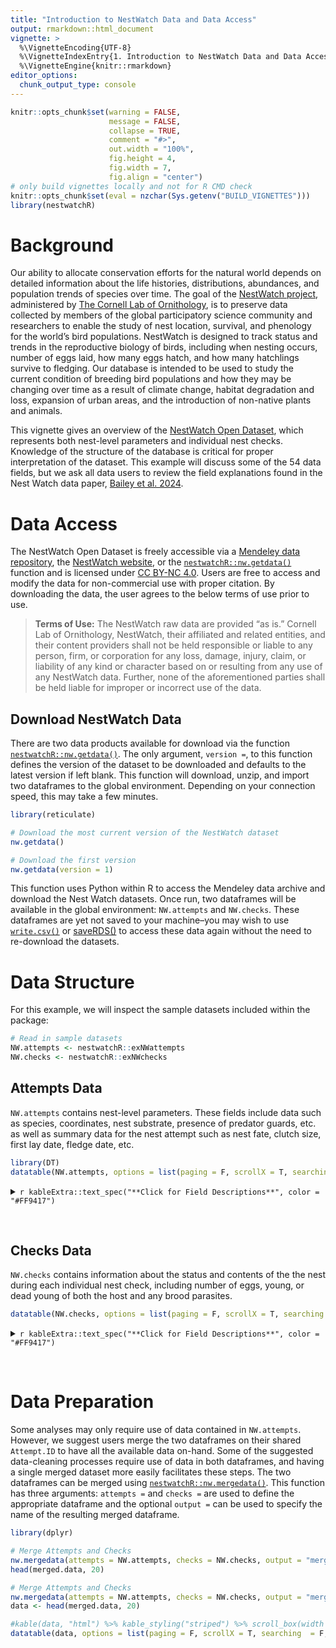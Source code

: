 ```yaml
---
title: "Introduction to NestWatch Data and Data Access"
output: rmarkdown::html_document
vignette: >
  %\VignetteEncoding{UTF-8}
  %\VignetteIndexEntry{1. Introduction to NestWatch Data and Data Access}
  %\VignetteEngine{knitr::rmarkdown}
editor_options: 
  chunk_output_type: console
---
```




```r
knitr::opts_chunk$set(warning = FALSE, 
                      message = FALSE,
                      collapse = TRUE,
                      comment = "#>",
                      out.width = "100%",
                      fig.height = 4, 
                      fig.width = 7, 
                      fig.align = "center")
# only build vignettes locally and not for R CMD check
knitr::opts_chunk$set(eval = nzchar(Sys.getenv("BUILD_VIGNETTES")))
library(nestwatchR)
```


# Background {#background}

Our ability to allocate conservation efforts for the natural world depends on detailed information about the life histories, distributions, abundances, and population trends of species over time. The goal of the [NestWatch project](https://nestwatch.org), administered by [The Cornell Lab of Ornithology](https://www.birds.cornell.edu/home/), is to preserve data collected by members of the global participatory science community and researchers to enable the study of nest location, survival, and phenology for the world’s bird populations. NestWatch is designed to track status and trends in the reproductive biology of birds, including when nesting occurs, number of eggs laid, how many eggs hatch, and how many hatchlings survive to fledging. Our database is intended to be used to study the current condition of breeding bird populations and how they may be changing over time as a result of climate change, habitat degradation and loss, expansion of urban areas, and the introduction of non-native plants and animals.

This vignette gives an overview of the [NestWatch Open Dataset](https://data.mendeley.com/datasets/wjf794z7gc), which represents both nest-level parameters and individual nest checks. Knowledge of the structure of the database is critical for proper interpretation of the dataset. This example will discuss some of the 54 data fields, but we ask all data users to review the field explanations found in the Nest Watch data paper, [Bailey et al. 2024](https://doi.org/10.1002/ecy.4230).



# Data Access {#access}

The NestWatch Open Dataset is freely accessible via a [Mendeley data repository](https://data.mendeley.com/datasets/wjf794z7gc), the [NestWatch website](https://nestwatch.org/explore/nestwatch-open-dataset-downloads/), or the [`nestwatchR::nw.getdata()`](https://engagement-center.github.io/nestwatchR/reference/nw.getdata.html) function and is licensed under [CC BY-NC 4.0](http://creativecommons.org/licenses/by-nc/4.0/?ref=chooser-v1). Users are free to access and modify the data for non-commercial use with proper citation. By downloading the data, the user agrees to the below terms of use prior to use. 

<blockquote>
**Terms of Use:** The NestWatch raw data are provided “as is.” Cornell Lab of Ornithology, NestWatch, their affiliated and related entities, and their content providers shall not be held responsible or liable to any person, firm, or corporation for any loss, damage, injury, claim, or liability of any kind or character based on or resulting from any use of any NestWatch data. Further, none of the aforementioned parties shall be held liable for improper or incorrect use of the data. 
</blockquote>

## Download NestWatch Data

There are two data products available for download via the function [`nestwatchR::nw.getdata()`](https://engagement-center.github.io/nestwatchR/reference/nw.getdata.html). The only argument, `version = `, to this function defines the version of the dataset to be downloaded and defaults to the latest version if left blank. This function will download, unzip, and import two dataframes to the global environment. Depending on your connection speed, this may take a few minutes. 


```{=gfm}
> [!NOTE]
> This function depends on the library [`reticulate`](https://rstudio.github.io/reticulate/) which requires `Python` to be installed on your machine. See the [installation instructions](https://engagement-center.github.io/nestwatchR/index.html#installation-computer) for more information.
```


```r
library(reticulate)

# Download the most current version of the NestWatch dataset 
nw.getdata()

# Download the first version
nw.getdata(version = 1)

```

This function uses Python within R to access the Mendeley data archive and download the Nest Watch datasets. Once run, two dataframes will be available in the global environment: `NW.attempts` and `NW.checks`. These dataframes are yet not saved to your machine--you may wish to use [`write.csv()`](https://www.rdocumentation.org/packages/AlphaPart/versions/0.9.8/topics/write.csv) or [saveRDS()](https://rdrr.io/r/base/readRDS.html) to access these data again without the need to re-download the datasets. 

# Data Structure

For this example, we will inspect the sample datasets included within the package:

```r
# Read in sample datasets
NW.attempts <- nestwatchR::exNWattempts
NW.checks <- nestwatchR::exNWchecks
```

## Attempts Data
`NW.attempts` contains nest-level parameters. These fields include data such as species, coordinates, nest substrate, presence of predator guards, etc. as well as summary data for the nest attempt such as nest fate, clutch size, first lay date, fledge date, etc.

```r
library(DT)
datatable(NW.attempts, options = list(paging = F, scrollX = T, searching  = F))
```

<details>
<summary>`r kableExtra::text_spec("**Click for Field Descriptions**", color = "#FF9417")`</summary>

* **Attempt ID:** assigned; categorical; A unique identification assigned to individual nest attempts.
* **Location ID:** assigned; categorical; A unique identification assigned to individual nest locations. May be repeated within and across years.
* **Latitude:** participant provided; numeric; Nest coordinate in decimal degrees (NAD84).
* **Longitude:** participant provided; numeric; Nest coordinate in decimal degrees (NAD84).
* **Subnational Code:** categorical; assigned; The 2-letter country code joined with a hyphen to a 2-letter state/province code. Follows ISO 3166-2. Undefined represented as "XX-".
* **Substrate Relationship:** participant provided; Position of the nest relative to the surface on which the nest is built. One of: in, on, under
* **Substrate:** participant provided; categorical; The surface on which the nest is built.One of: nesbox (nest
box/birdhouse), buildi (building or dwelling), poptow (post/pole or platform), cliled (cliff or rock), ltrcav (cavity in live tree branch), ssdtcv (cavity in snag/dead tree), ssdtre (dead tree branch), ltrbra (live tree branch), busshr (bush/shrub/cattails), ground (ground), floveg (floating vegetation), other.
* **Substrate Other Description:** participant provided; text; Description (specified when Substrate is "other".
* **Height m:** participant provided; numeric; Measurement of the height of the bottom of the nest from the ground (in meters).
* **Cavity Entrance Diameter cm:** participant provided;Diameter of the entrance to the nest for cavity nests (in centimeters).
* **Orientation:** participant provided; categorical; Compass direction that a nest hole entrance faces. One of: n, s, e, w, ne, se, sw, nw
* **Elevation m:** participant provided; numeric; Elevation of nesting location above sea level as reported by the user (in meters).
* **Habitat 1m:** participant provided; categorical; Habitat within 1 meter of the nest. One of the following high level descriptors: ag (agricultural area), for (woodland/forest), grass (natural grassland and prairie), chap (shrubland and chaparral), des (desert), fw (fresh water), sw (salt water), beach (beach), tun (tundra), oth (other), human (human modified landscape). Or, if "human" was chosen, the user may optionally store one of these more specific descriptors instead: ry (yard, residential area), park (public park/green space), road (roadside), golf (golf course), pit (land fill/gravel pit/strip mine), cem (cemetery), com-ind (industrial/commercial center), pwrln (powerline corridor), campus (campus/schoolyard/churc h/hospital), airprt (airport), cmpgrd (campground), xmas (Christmas tree farm), orch-vin (orchard/vineyard), clrcut (recently clear cut area), burn (recently burned area).
* **Habitat 100m:** participant provided; categorical; Habitat within 100 meters of the nest. Same as Habitat 1m above
* **Location Entry Technique:** assigned; Codes representing various methods for site creation with varying degrees of positional accuracy. These methods continue to evolve as online mapping technologies change. See [IV.B.4.e](https://doi.org/10.1002/ecy.4230) for descriptions and discussion of precision.
* **Observer ID:** assigned; categorical; A unique code identifying the observer making the submission. Note that most observers will only have one Observer ID, but it is possible for one individual to create multiple accounts. It is not possible to identify participants with multiple Observer IDs.
* **Species Code:** participant provided; categorical; Taxonomic code for the identity of the nesting species. See [eBird taxonomy](https://www.birds.cornell.edu/clementschecklist/download/) for more details. 
* **Species Name:** participant provided; categorical; Common name (in English) for the identity of the nesting species. See [eBird taxonomy](https://www.birds.cornell.edu/clementschecklist/download/) for more details. 
* **Year:** assigned; integer; Year in which the nest attempt started.
* **Predator Guard:** participant provided; categorical; For nest attempts in boxes, this field indicates whether a device intended to prevent predation was attached to the nesting structure (i.e., a predator guard). If it contains "other" then Predator Guard Other should have a value. See [Bailey and Bonter 2017]( https://doi.org/10.1002/wsb.801) for more information on predator guard types. One or more of: baffle, cone,
holeExtender, no, noelGuard, other.
* **Predator Guard Other:**  participant provided; text; Free text entered when "other" predator guard type is selected.
* **First Lay Date:** participant provided; date; Date when first egg was laid.
* **First Lay Date Estimated:** participant provided;binary; Whether the first lay date is estimated (1) or observed (0).
* **Visited During Egg Laying:** participant provided; binary; Response to "Was the nest site visited during the egg laying period?" (1 = yes, 0 = no). This variable was originally intended to gauge the quality of the first egg date estimate during a time period when nest check data was not being collected (e.g., The Birdhouse Network). It was retained later for continuity even after nest checks were enabled because some participants may choose not to enter all of their nest checks. See Cooper
2014 for further detail.
* **Hatch Date:** participant provided; date; Date when the first egg hatched.
* **Hatch Date Estimated:** participant provided; binary; Whether the hatch date is estimated (1) or observed (0).
* **Fledge Date:** participant provided; date; Date when the first young fledged (left the nest).
* **Fledge Date Estimated:** participant provided; binary; Whether the fledge date is estimated (1) or observed (0).
* **Young Fledged:** participant provided;integer; Total number of young that fledged. 
* **Clutch Size:** participant provided; integer; Maximum number of host eggs in the nest (not including eggs of brood parasites).
* **Young Total:** participant provided; integer; Maximum number of young (alive and dead) of host species in the nest (i.e., hatched young). Does not include young of brood parasites.
* **Unhatched Eggs:** participant provided; integer; Maximum number of host eggs that failed to hatch for individual nest attempts (not including eggs of brood parasites).
* **Outcome:** participant provided; categorical; Fate of the nest attempt. categorical one of: f (failure), f1 (all young found dead in or nearby nest), f2 (all young disappeared from nest before fledge date; reason unknown), f3 (predator known to cause nest failure), f4 (only young of brood parasites fledged), f5 (invasive species management), f6 (no eggs hatched), f7 (failure due to nest takeover by another bird), s1 (at least one host young fledged), u1 (unknown outcome), u2 (nest monitoring stopped prior to expected fledge date while nest was still active), u3 (no breeding behavior observed), i (inactive), n (not monitored).
* **Attempt Entry Technique:** assigned; Indicates method of data entry used to initiate the nest attempt. As of 2022, the 3 modes of data entry include the NestWatch website (visits may have been entered via another method) value indicates various versions of "Web" entry), the mobile app (field value indicates various versions of "Mobile" entry), or bulk upload (field value indicates date of uploading
into database).

</details>
<br>

## Checks Data

`NW.checks` contains information about the status and contents of the the nest during each individual nest check, including number of eggs, young, or dead young of both the host and any brood parasites. 

```r
datatable(NW.checks, options = list(paging = F, scrollX = T, searching  = F, scrollY = "300px"))

```


<details>
<summary>`r kableExtra::text_spec("**Click for Field Descriptions**", color = "#FF9417")`</summary>

* **Attempt ID:** assigned; categorical; See prior description.
* **Visit ID:** assigned; categorical; Identifier assigned for individual visits to nest attempts. A nest attempt will have as many Visit ID values as there were nest checks reported for that attempt.
* **Visit Datetime:** participant provided; datetime; The date and time that individual nests were visited. Time is stored for some entry modes but not all. Time may be to nearest hour for older data, or to the second for mobile-entered data. Time is stored in the user's local time zone (but time zone itself is not stored). See Visit Time Valid to determine if the time was stored during data entry. 
* **Visit Time Valid:** assigned; binary; Whether the time portion of the Visit Datetime column was stored and should be treated as the actual
time of the visit (1 = yes, 0 = no). 
* **Nest Status:** participant provided; categorical; Condition of nest during each nest visit. One of: no (no nest), an (another bird nest, same
site), cn (complete nest), dn (damaged nest), fn (flattened nest with fecal matter), in (incomplete nest), nn (non-avian nest), rn (nest removed, remover unknown).
* **Adult Activity:** participant provided; categorical; Adult activity seen or heard near the nest during each nest visit. This can help determine if a nest was still active, particularly if the contents could not be seen directly. categorical One of: no (no adults seen
or heard), aa (at/on, then flushed from nest), ba (building nest or carrying nest material), da (dead adult(s)), fa (feeding young at nest), ra
(remained on the nest), va (vicinity of the nest).
* **Young Status:** participant provided; categorical; Developmental stage of young during each nest visit. One of: no (no live young in nest), fy (fully feathered young), hy (hatching young), ny (naked young), py (partially feathered young), vy (vocal young, heard only), yy (young outside of box).
* **Management Status:** participant provided; categorical; Management action taken by the nest monitor. One of: no (no management activity), am
(avian competitor nest/eggs/young removed), bm (banded adults or young at nest), em (unhatched host eggs removed), nm (nest box management), pm (pest management [e.g., wasps, ants, mice, etc.]).
* **Host Eggs Count:** participant provided; integer; Number of host eggs counted during a nest check. May be null if user did not provide information or was not able to count precisely. See also Host Eggs Present Uncounted.
* **Host Eggs Present Uncounted:** participant provided; binary; The user may indicate that host eggs were present but the exact count is unknown. In this case, Host Eggs Present Uncounted will be set to 1. Nest checks where Host Eggs Count > 0 or Host Eggs Present Uncounted = 1 may both be
considered to have host eggs.
* **Live Host Young Count:** participant provided; integer; Number of live host young counted during a nest check. May be null if user did not provide information or was not able to count precisely. See also Live Host Young Present Uncounted.
* **Live Host Young Present Uncounted:** participant provided; binary; The user may indicate that live host young were present but the exact
count is unknown. In this case, Live Host Young Present Uncounted will be set to 1. Nest checks where Live Host Young Count > 0 or Live Host
Young Present Uncounted = 1 may both be considered to have live host young.
* **Dead Host Young Count:** participant provided; integer; Number of dead host young counted during a nest check. May be null if user did not provide information or was not able to count precisely. See also Dead Host Young Present Uncounted.
* **Dead Host Young Present Uncounted:** participant provided; binary; The user may indicate that dead host young were present but the
exact count is unknown. In this case, Dead Host Young Present Uncounted will be set to 1. Nest checks where Dead Host Young Count > 0 or Dead Host Young Present Uncounted = 1 may both be considered to have dead host young.
* **Brood Parasite Eggs Count:** participant provided; integer; Number of brood parasite eggs counted during a nest check. May be null if user did not provide information or was not able to count precisely. See also Brood Parasite Eggs Present Uncounted.
* **Brood Parasite Eggs Present Uncounted:** participant provided; binary; The user may indicate that brood parasite eggs were present but the
exact count is unknown. In this case, Brood Parasite Eggs Present Uncounted will be set to 1. Nest checks where Brood Parasite Eggs Count > 0 or Brood Parasite Eggs Present Uncounted = 1 may both be considered to have brood parasite eggs.
* **Brood Parasite Live Young Count:** participant provided; integer; Number of brood parasite live young counted during a nest check. May be null if user did not provide information or was not able to count precisely. See also Brood Parasite Live Young Present Uncounted.
* **Brood Parasite Live Young Present Uncounted:** participant provided; binary; The user may indicate that brood parasite live young were present but the exact count is unknown. In this case, Brood Parasite Live Young Present Uncounted will be set to 1. Nest checks where Brood Parasite Live Young Count > 0 or Brood Parasite Live Young Present Uncounted = 1 may both be considered to have live brood parasite young. 
* **Brood Parasite Dead Young Count:** participant provided; integer; Number of brood parasite dead young counted during a nest check. May be null if user did not provide information or was not able to count precisely. See also Brood Parasite Dead Young Present Uncounted.
* **Brood Parasite Dead:** participant provided; binary; The user may indicate that brood parasite dead young were present. Young Present Uncounted but the exact count is unknown. In this case, Brood Parasite Dead Young Present Uncounted will be set to 1. Nest checks where Brood
Parasite Dead Young Count > 0 or Brood Parasite Dead Young Present Uncounted = 1 may both be considered to have dead brood parasite young.
* **Visit Entry Technique:** assigned; text; Method of data entry that created this visit. As of 2022, the 3 modes of data entry include the
NestWatch website (field value indicates various versions of "Web" entry), the mobile app (field value indicates various versions of "Mobile" entry), or bulk upload (field value indicates date of uploading into database).

</details>
<br>

# Data Preparation

Some analyses may only require use of data contained in `NW.attempts`. However, we suggest users merge the two dataframes on their shared `Attempt.ID` to have all the available data on-hand. Some of the suggested data-cleaning processes require use of data in both dataframes, and having a single merged dataset more easily facilitates these steps. The two dataframes can be merged using [`nestwatchR::nw.mergedata()`](https://engagement-center.github.io/nestwatchR/reference/nw.mergedata.html). This function has three arguments: `attempts =` and `checks =` are used to define the appropriate dataframe and the optional `output =` can be used to specify the name of the resulting merged dataframe.

```r
library(dplyr)

# Merge Attempts and Checks
nw.mergedata(attempts = NW.attempts, checks = NW.checks, output = "merged.data")
head(merged.data, 20)
```

```r
# Merge Attempts and Checks
nw.mergedata(attempts = NW.attempts, checks = NW.checks, output = "merged.data")
data <- head(merged.data, 20)

#kable(data, "html") %>% kable_styling("striped") %>% scroll_box(width = "100%", height = "300px")
datatable(data, options = list(paging = F, scrollX = T, searching  = F, scrollY = "300px"))

```

